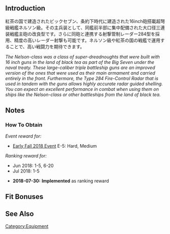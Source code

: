 {{EquipmentInfo|300}}

==Introduction==
紅茶の国で建造されたビックセブン、条約下時代に建造された16inch砲搭載超弩級戦艦ネルソン級。その主兵装として、同艦前半部に集中配備された大口径三連装戦艦主砲の改良型です。さらに同砲と連携する射撃管制レーダー284型を採用、精度の高いレーダー射撃も可能です。ネルソン級や紅茶の国の戦艦で運用することで、高い戦闘力を期待できます。

''The Nelson-class was a class of super-dreadnoughts that were built with 16 inch guns in the land of black tea as part of the Big Seven under the naval treaty. These large-caliber triple battleship guns are an improved version of the ones that were used as their main armament and carried entirely in the front. Furthermore, the Type 284 Fire-Control Radar that is used in tandem with the guns allows highly accurate radar guided shelling. You can expect an excellent performance in combat when using them on ships like the Nelson-class or other battleships from the land of black tea.''

==Notes==
<div class="mw-collapsible"><h3>How To Obtain</h3>
<div class="mw-collapsible-content">
''Event reward for:''
* [[Early Fall 2018 Event]] E-5: Hard, Medium

''Ranking reward for:''
* Jun 2018: 1-5, 6-20
* Jul 2018: 1-5

</div></div>


<div class="mw-collapsible><h3>Updates History</h3>
<div class="mw-collapsible-content>
* '''2018-07-30:''' '''Implemented''' as ranking reward
</div></div>

==Fit Bonuses==
{{:16inch Mk.I Triple Gun Mount Kai + FCR Type 284/Bonuses}}

==See Also==

{{Equipmentlist}}
[[Category:Equipment]]